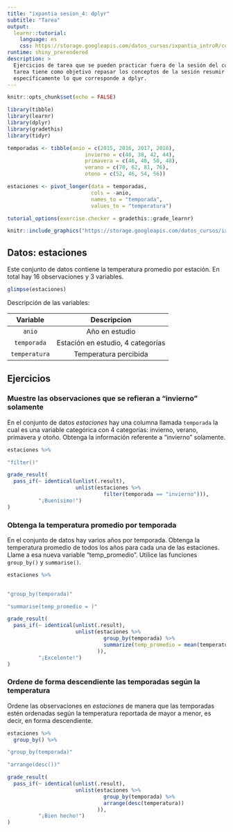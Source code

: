 ```yaml
---
title: "ixpantia sesion_4: dplyr"
subtitle: "Tarea"
output: 
  learnr::tutorial:
    language: es
    css: https://storage.googleapis.com/datos_cursos/ixpantia_introR/custom_css.css
runtime: shiny_prerendered
description: >
  Ejercicios de tarea que se pueden practicar fuera de la sesión del curso. Esta
  tarea tiene como objetivo repasar los conceptos de la sesión resumir datos,
  específicamente lo que corresponde a dplyr.
---
```


<style>
@import url('https://fonts.googleapis.com/css2?family=Roboto+Mono&family=Roboto+Slab&family=Source+Sans+Pro:wght@300;400&display=swap');

@import url('https://fonts.googleapis.com/css2?family=Lato&display=swap');
</style> 

```r
knitr::opts_chunk$set(echo = FALSE)

library(tibble)
library(learnr)
library(dplyr)
library(gradethis)
library(tidyr)

temporadas <- tibble(anio = c(2015, 2016, 2017, 2018),
                         invierno = c(40, 38, 42, 44),
                         primavera = c(46, 40, 50, 48),
                         verano = c(70, 62, 81, 76),
                         otono = c(52, 46, 54, 56))

estaciones <- pivot_longer(data = temporadas,
                           cols = -anio,
                           names_to = "temporada",
                           values_to = "temperatura")

tutorial_options(exercise.checker = gradethis::grade_learnr)
```

```r
knitr::include_graphics("https://storage.googleapis.com/datos_cursos/ixpantia_introR/ixpantia_logo.png")  
```


## Datos: **estaciones**

Este conjunto de datos contiene la temperatura promedio por estación. En total
hay 16 observaciones y 3 variables. 
```r
glimpse(estaciones)
```

Descripción de las variables:

| Variable | Descripcion |
|:--------:|:-----------:|
| `anio` | Año en estudio |
| `temporada` | Estación en estudio, 4 categorías |
| `temperatura` | Temperatura percibida | 

## Ejercicios

### Muestre las observaciones que se refieran a "invierno" solamente 

En el conjunto de datos *estaciones* hay una columna llamada `temporada` la cual
es una variable categórica con 4 categorías: invierno, verano, primavera y otoño.
Obtenga la información referente a "invierno" solamente.
```r
estaciones %>% 
```

```r
"filter()"
```

```r
grade_result(
  pass_if(~ identical(unlist(.result), 
                      unlist(estaciones %>% 
                               filter(temporada == "invierno"))),
          "¡Buenísimo!")
)
```

### Obtenga la temperatura promedio por temporada

En el conjunto de datos hay varios años por temporada. Obtenga la
temperatura promedio de todos los años para cada una de las estaciones.
Llame a esa nueva variable "temp_promedio". Utilice las funciones `group_by()` y `summarise()`. 
```r
estaciones %>% 
  
```

```r
"group_by(temporada)"
```

```r
"summarise(temp_promedio = )"
```

```r
grade_result(
  pass_if(~ identical(unlist(.result),
                      unlist(estaciones %>%
                               group_by(temporada) %>% 
                               summarize(temp_promedio = mean(temperatura))
                             )),
          "¡Excelente!")
)
```

### Ordene de forma descendiente las temporadas según la temperatura 

Ordene las observaciones en *estaciones* de manera que las temporadas estén 
ordenadas según la temperatura reportada de mayor a menor, es decir, en forma descendiente.

```r
estaciones %>% 
  group_by() %>% 
```

```r
"group_by(temporada)"
```

```r
"arrange(desc())"
```

```r
grade_result(
  pass_if(~ identical(unlist(.result),
                      unlist(estaciones %>%
                               group_by(temporada) %>%
                               arrange(desc(temperatura))
                             )),
          "¡Bien hecho!")
)
```

